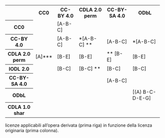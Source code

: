 :::{.licenze-applicabili #tbl-licenze-applicabili .column-page-inset-right}
<table id="buone_pratiche" class="table table-sm table-bordered table-responsive small">
    <tr>
        <th></th>
        <th>CC0</th>
        <th>CC-BY 4.0</th>
        <th>CDLA 2.0 perm</th>
        <th>CC-BY-SA 4.0</th>
        <th>ODbL</th>
    </tr>
    <tr>
        <th>CC0</th>
        <td class="green thumbs-up"></td>
        <td class="green thumbs-up">[A-B-C]</td>
        <td class="green thumbs-up"></td>
        <td class="green thumbs-up"></td>
        <td class="green thumbs-up"></td>
    </tr>
    <tr>
        <th>CC-BY 4.0</th>
        <td class="red thumbs-down"></td>
        <td class="green thumbs-up">[A-B-C]</td>
        <td class="yellow warning">\*[A-B-C] \*\*</td>
        <td class="green thumbs-up">[A-B-C]</td>
        <td class="yellow warning">\*[A-B-C]</td>
    </tr>
    <tr>
        <th>CDLA 2.0 perm</th>
        <td class="yellow warning">[A]\*\*\*</td>
        <td class="green thumbs-up">[B-E]</td>
        <td class="green thumbs-up">[B-E]</td>
        <td class="green thumbs-up">\*\* [B-E]</td>
        <td class="green thumbs-up">[B-E]</td>
    </tr>
    <tr>
        <th>IODL 2.0</th>
        <td class="red thumbs-down"></td>
        <td class="green thumbs-up">[B-C]</td>
        <td class="yellow warning">[B-C] \*\*</td>
        <td class="green thumbs-up">[B-C]</td>
        <td class="green thumbs-up">[B-C]</td>
    </tr>
    <tr>
        <th>CC-BY-SA 4.0</th>
        <td class="red thumbs-down"></td>
        <td class="red thumbs-down"></td>
        <td class="red thumbs-down"></td>
        <td class="green thumbs-up">[A-B-C]</td>
        <td class="red thumbs-down"></td>
    </tr>
    <tr>
        <th>ODbL</th>
        <td class="red thumbs-down"></td>
        <td class="red thumbs-down"></td>
        <td class="red thumbs-down"></td>
        <td class="red thumbs-down"></td>
        <td class="green thumbs-up">[(A) B-C-D-E-G]</td>
    </tr>
    <tr>
        <th>CDLA 1.0 shar</th>
        <td class="red thumbs-down"></td>
        <td class="red thumbs-down"></td>
        <td class="red thumbs-down"></td>
        <td class="red thumbs-down"></td>
        <td class="red thumbs-down"></td>
    </tr>
</table>

licenze applicabili all'opera derivata (prima riga) in funzione della licenza originaria (prima colonna).

:::


